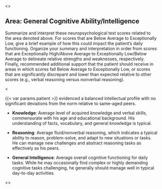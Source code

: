 <<PROMPT>>

## Area: General Cognitive Ability/Intelligence

Summarize and interpret these neuropsychological test scores related to the area
denoted above. For scores that are Below
Average to Exceptionally Low, give a brief example of how this could impact the patient's daily
functioning. Organize your summary and interpretation in order from scores that
are Exceptionally High/Above Average to Exceptionally Low/Below Average to
delineate relative strengths and weaknesses, respectively. Finally, recommended
additional support that the patient should receive in areas in which scores fall
Below Average to Exceptionally Low, or scores that are significantly discrepant
and lower than expected relative to other scores (e.g., verbal reasoning versus
nonverbal reasoning).

<<EXAMPLE>>

{{< var params.patient >}} evidenced a balanced intellectual profile with no
significant deviations from the norm relative to same-aged peers.

- **Knowledge**: Average level of acquired knowledge and verbal skills, commensurate with his age and educational background. His understanding of facts, vocabulary, and general knowledge is typical.

- **Reasoning**: Average fluid/nonverbal reasoning, which indicates a typical
ability to reason, problem-solve, and adapt to new situations or tasks. He can manage new challenges and abstract reasoning tasks as
effectively as his peers.

- **General Intelligence**: Average overall cognitive functioning for daily
tasks. While he may occasionally find complex or highly demanding cognitive
tasks challenging, he generally should manage well in typical day-to-day activities.

<<START>>

